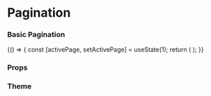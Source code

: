 
<Meta title="Core" component={Pagination} />

# Pagination

### Basic Pagination

<Preview withToolbar>
    <Story name="Pagination">
        {() => {
            const [activePage, setActivePage] = useState(1);
            return (
                <DummyWrapper>
                    <Pagination
                        activePage={activePage}
                        totalItems={number('Total Items', 1000)}
                        itemsPerPage={number('Items per page', 20)}
                        hidePrevNextLinks={boolean('Hide Prev Next Links', false)}
                        pageSelectorPopupPlacement={select('Page Selector Popup Placement', ['top', 'bottom'], 'bottom')}
                        onPageClick={setActivePage}
                    />
                </DummyWrapper>
            );
        }}
    </Story>
</Preview>

### Props

<Props of={Pagination} />

### Theme

<Props of={ThemeInterface} />
